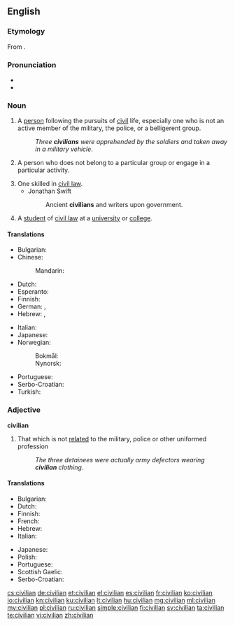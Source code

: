 ==English==

===Etymology===
From {{etyl|fro|en}} {{term|civilien|lang=fro}}.

===Pronunciation===
* {{IPA|/sɪˈvɪljən/}}
* {{audio|en-us-civilian.ogg|Audio (US)}}

===Noun===
{{en-noun}}

# A [[person]] following the pursuits of [[civil]] life, especially one who is not an active member of the military, the police, or a belligerent group.
#: ''Three '''civilians''' were apprehended by the soldiers and taken away in a military vehicle''.
# {{context|informal|lang=en}}  A person who does not belong to a particular group or engage in a particular activity.
# One skilled in [[civil law]].
#* Jonathan Swift
#*: Ancient '''civilians''' and writers upon government.
# A [[student]] of [[civil law]] at a [[university]] or [[college]].
#: {{rfquotek|R. Graves}}

====Translations====
{{trans-top|non-military person}}
* Bulgarian: {{t+|bg|цивилен|m}}
* Chinese: 
*: Mandarin: {{t|cmn|平民|tr=píngmín|sc=Hani}}
* Dutch: {{t+|nl|burger|m}}
* Esperanto: {{t|eo|civilulo}}
* Finnish: {{t+|fi|siviili}}
* German: {{t+|de|Zivilist|m}}, {{t|de|Zivilistin|f}}
* Hebrew: {{t+|he|אזרח|m|tr=ezrakh}}, {{t|he|אזרחית|f|tr=ezrakhyt}}
{{trans-mid}}
* Italian: {{t|it|civile|m}}
* Japanese: {{t|ja|文民|tr=bunmin}}
* Norwegian:
*: Bokmål: {{t|nb|sivilist|m}}
*: Nynorsk: {{t|nn|sivilist|m}}
* Portuguese: {{t+|pt|civil|m|f}}
* Serbo-Croatian: {{t|sh|cìvīl|m}}
* Turkish: {{t+|tr|sivil}}
{{trans-bottom}}

===Adjective===
'''civilian'''

# That which is not [[relate]]d to the military, police or other uniformed profession
#: ''The three detainees were actually army defectors wearing '''civilian''' clothing''.

====Translations====
{{trans-top|not related to the military armed forces}}
* Bulgarian: {{t+|bg|цивилен}}
* Dutch: {{t|nl|burger-}}
* Finnish: {{t|fi|siviili|alt=siviili-}}
* French: {{t+|fr|civil}}
* Hebrew: {{t+|he|אזרחי|tr=ezrakhí}}
* Italian: {{t|it|civile}}
{{trans-mid}}
* Japanese: {{t|ja|市民の|tr=shimin-no}}
* Polish: {{t|pl|cywilizowany}}
* Portuguese: {{t+|pt|civil}}
* Scottish Gaelic: {{t|gd|sìobhalta}}
* Serbo-Croatian: {{t|sh|cìvīlnī}}
{{trans-bottom}}

[[cs:civilian]]
[[de:civilian]]
[[et:civilian]]
[[el:civilian]]
[[es:civilian]]
[[fr:civilian]]
[[ko:civilian]]
[[io:civilian]]
[[kn:civilian]]
[[ku:civilian]]
[[lt:civilian]]
[[hu:civilian]]
[[mg:civilian]]
[[ml:civilian]]
[[my:civilian]]
[[pl:civilian]]
[[ru:civilian]]
[[simple:civilian]]
[[fi:civilian]]
[[sv:civilian]]
[[ta:civilian]]
[[te:civilian]]
[[vi:civilian]]
[[zh:civilian]]